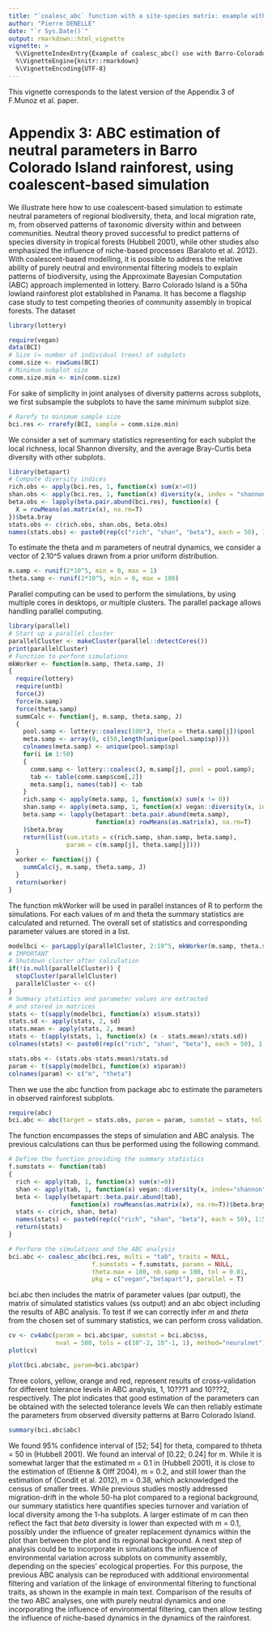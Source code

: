 ```yaml
---
title: "`coalesc_abc` function with a site-species matrix: example with Barro-Colorado dataset."
author: "Pierre DENELLE"
date: "`r Sys.Date()`"
output: rmarkdown::html_vignette
vignette: >
  %\VignetteIndexEntry{Example of coalesc_abc() use with Barro-Colorado dataset}
  %\VignetteEngine{knitr::rmarkdown}
  %\VignetteEncoding{UTF-8}
---
```


This vignette corresponds to the latest version of the Appendix 3 of F.Munoz et al. paper.


# Appendix 3: ABC estimation of neutral parameters in Barro Colorado Island rainforest, using coalescent-based simulation 
We illustrate here how to use coalescent-based simulation to estimate neutral parameters of regional biodiversity,
theta, and local migration rate, m, from observed patterns of taxonomic diversity within and between
communities.
Neutral theory proved successful to predict patterns of species diversity in tropical forests (Hubbell 2001),
while other studies also emphasized the influence of niche-based processes (Baraloto et al. 2012).
With coalescent-based modelling, it is possible to address the relative ability of purely neutral and environmental filtering models to explain patterns of biodiversity, using the Approximate Bayesian Computation
(ABC) approach implemented in lottery.
Barro Colorado Island is a 50ha lowland rainforest plot established in Panama. It has become a flagship case
study to test competing theories of community assembly in tropical forests. The dataset

```r

library(lottery)

require(vegan)
data(BCI)
# Size (= number of individual trees) of subplots
comm.size <- rowSums(BCI)
# Minimum subplot size
comm.size.min <- min(comm.size)

```

For sake of simplicity in joint analyses of diversity patterns across subplots, we first subsample the subplots
to have the same minimum subplot size.

```r

# Rarefy to minimum sample size
bci.res <- rrarefy(BCI, sample = comm.size.min)

```

We consider a set of summary statistics representing for each subplot the local richness, local Shannon
diversity, and the average Bray-Curtis beta diversity with other subplots.

```r

library(betapart)
# Compute diversity indices
rich.obs <- apply(bci.res, 1, function(x) sum(x!=0))
shan.obs <- apply(bci.res, 1, function(x) diversity(x, index = "shannon"))
beta.obs <- lapply(beta.pair.abund(bci.res), function(x) {
  X = rowMeans(as.matrix(x), na.rm=T)
})$beta.bray
stats.obs <- c(rich.obs, shan.obs, beta.obs)
names(stats.obs) <- paste0(rep(c("rich", "shan", "beta"), each = 50), 1:50)

```

To estimate the theta and m parameters of neutral dynamics, we consider a vector of 2.10^5 values drawn from a
prior uniform distribution.

```r

m.samp <- runif(2*10^5, min = 0, max = 1)
theta.samp <- runif(2*10^5, min = 0, max = 100)

```

Parallel computing can be used to perform the simulations, by using multiple cores in desktops, or multiple
clusters. The parallel package allows handling parallel computing.

```r


library(parallel)
# Start up a parallel cluster
parallelCluster <- makeCluster(parallel::detectCores())
print(parallelCluster)
# Function to perform simulations
mkWorker <- function(m.samp, theta.samp, J)
{
  require(lottery)
  require(untb)
  force(J)
  force(m.samp)
  force(theta.samp)
  summCalc <- function(j, m.samp, theta.samp, J)
  {
    pool.samp <- lottery::coalesc(100*J, theta = theta.samp[j])$pool
    meta.samp <- array(0, c(50,length(unique(pool.samp$sp))))
    colnames(meta.samp) <- unique(pool.samp$sp)
    for(i in 1:50)
    {
      comm.samp <- lottery::coalesc(J, m.samp[j], pool = pool.samp);
      tab <- table(comm.samp$com[,2])
      meta.samp[i, names(tab)] <- tab
    }
    rich.samp <- apply(meta.samp, 1, function(x) sum(x != 0))
    shan.samp <- apply(meta.samp, 1, function(x) vegan::diversity(x, index = "shannon"))
    beta.samp <- lapply(betapart::beta.pair.abund(meta.samp),
                        function(x) rowMeans(as.matrix(x), na.rm=T)
    )$beta.bray
    return(list(sum.stats = c(rich.samp, shan.samp, beta.samp),
                param = c(m.samp[j], theta.samp[j])))
  }
  worker <- function(j) {
    summCalc(j, m.samp, theta.samp, J)
  }
  return(worker)
}

```

The function mkWorker will be used in parallel instances of R to perform the simulations. For each values of
m and theta the summary statistics are calculated and returned.
The overall set of statistics and corresponding parameter values are stored in a list.

```r

modelbci <- parLapply(parallelCluster, 2:10^5, mkWorker(m.samp, theta.samp, comm.size.min))
# IMPORTANT
# Shutdown cluster after calculation
if(!is.null(parallelCluster)) {
  stopCluster(parallelCluster)
  parallelCluster <- c()
}
# Summary statistics and parameter values are extracted
# and stored in matrices
stats <- t(sapply(modelbci, function(x) x$sum.stats))
stats.sd <- apply(stats, 2, sd)
stats.mean <- apply(stats, 2, mean)
stats <- t(apply(stats, 1, function(x) (x - stats.mean)/stats.sd))
colnames(stats) <- paste0(rep(c("rich", "shan", "beta"), each = 50), 1:50)

stats.obs <- (stats.obs-stats.mean)/stats.sd
param <- t(sapply(modelbci, function(x) x$param))
colnames(param) <- c("m", "theta")

```

Then we use the abc function from package abc to estimate the parameters in observed rainforest subplots.

```r

require(abc)
bci.abc <- abc(target = stats.obs, param = param, sumstat = stats, tol = 0.01, method = "neuralnet")

```

The function \code{coalesc_abc} encompasses the steps of simulation and ABC analysis.
The previous calculations can thus be performed using the following command.

```r

# Define the function providing the summary statistics
f.sumstats <- function(tab)
{
  rich <- apply(tab, 1, function(x) sum(x!=0))
  shan <- apply(tab, 1, function(x) vegan::diversity(x, index="shannon"))
  beta <- lapply(betapart::beta.pair.abund(tab),
                 function(x) rowMeans(as.matrix(x), na.rm=T))$beta.bray
  stats <- c(rich, shan, beta)
  names(stats) <- paste0(rep(c("rich", "shan", "beta"), each = 50), 1:50)
  return(stats)
}

# Perform the simulations and the ABC analysis
bci.abc <- coalesc_abc(bci.res, multi = "tab", traits = NULL,
                       f.sumstats = f.sumstats, params = NULL,
                       theta.max = 100, nb.samp = 100, tol = 0.01,
                       pkg = c("vegan","betapart"), parallel = T)

```

bci.abc then includes the matrix of parameter values (par output), the matrix of simulated statistics values
(ss output) and an abc object including the results of ABC analysis.
To test if we can correctly infer *m* and *theta* from the chosen set of summary statistics, we can perform cross
validation.

```r

cv <- cv4abc(param = bci.abc$par, sumstat = bci.abc$ss,
             nval = 500, tols = c(10^-2, 10^-1, 1), method="neuralnet")
plot(cv)

```


```r

plot(bci.abc$abc, param=bci.abc$par)

```

Three colors, yellow, orange and red, represent results of cross-validation for different tolerance levels in ABC
analysis, 1, 10???1 and 10???2, respectively.
The plot indicates that good estimation of the parameters can be obtained with the selected tolerance levels
We can then reliably estimate the parameters from observed diversity patterns at Barro Colorado Island.

```r

summary(bci.abc$abc)

```

We found 95% confidence interval of [52; 54] for theta, compared to thheta = 50 in (Hubbell 2001). We found an
interval of [0.22; 0.24] for m. While it is somewhat larger that the estimated m = 0.1 in (Hubbell 2001), it is
close to the estimation of (Etienne & Olff 2004), m = 0.2, and still lower than the estimation of (Condit et al.
2012), m = 0.38, which acknowledged the census of smaller trees. While previous studies mostly addressed
migration-drift in the whole 50-ha plot compared to a regional background, our summary statistics here
quantifies species turnover and variation of local diversity among the 1-ha subplots. A larger estimate of m
can then reflect the fact that *beta* diversity is lower than expected with m = 0.1, possibly under the influence of
greater replacement dynamics within the plot than between the plot and its regional background.
A next step of analysis could be to incorporate in simulations the influence of environmental variation across
subplots on community assembly, depending on the species' ecological properties. For this purpose, the
previous ABC analysis can be reproduced with additional environmental filtering and variation of the linkage
of environmental filtering to functional traits, as shown in the example in main text. Comparison of the
results of the two ABC analyses, one with purely neutral dynamics and one incorporating the influence of
environmental filtering, can then allow testing the influence of niche-based dynamics in the dynamics of the
rainforest.

